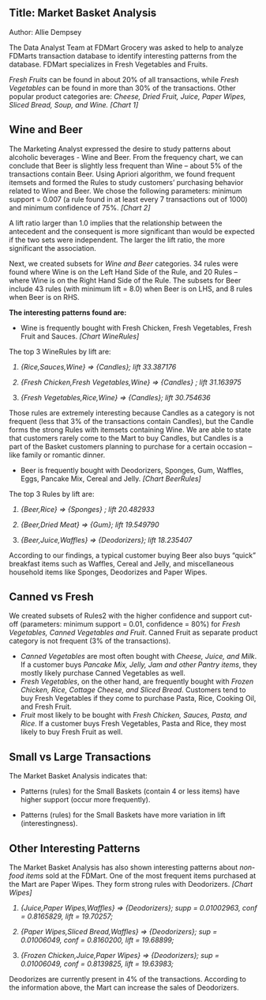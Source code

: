 Title: Market Basket Analysis
---
Author: Allie Dempsey


The Data Analyst Team at FDMart Grocery was asked to help to analyze FDMarts transaction database to identify interesting patterns from the database. FDMart specializes in Fresh Vegetables and Fruits.

<i>Fresh Fruits</i> can be found in about 20% of all transactions, while <i>Fresh Vegetables</i> can be found in more than 30% of the transactions. Other popular product categories are: <i>Cheese, Dried Fruit, Juice, Paper Wipes, Sliced Bread, Soup, and Wine.</i> *<i>[Chart 1]</i>*

<b>Wine and Beer</b>
------
The Marketing Analyst expressed the desire to study patterns about alcoholic beverages  - Wine and Beer. From the frequency chart, we can conclude that Beer is slightly less frequent than Wine – about 5% of the transactions contain Beer. Using Apriori algorithm, we found frequent itemsets and formed the Rules to study customers’ purchasing behavior related to Wine and Beer. We chose the following parameters: minimum support = 0.007 (a rule found in at least every 7 transactions out of 1000) and minimum confidence of 75%. *<i>[Chart 2]</i>*

A lift ratio larger than 1.0 implies that the relationship between the antecedent and the consequent is more significant than would be expected if the two sets were independent. The larger the lift ratio, the more significant the association.

Next, we created subsets for <i>Wine and Beer</i> categories. 34 rules were found where Wine is on the Left Hand Side of the Rule, and 20 Rules –  where Wine is on the Right Hand Side of the Rule. The subsets for Beer include 43 rules (with minimum lift = 8.0) when Beer is on LHS, and 8 rules when Beer is on RHS.

<b>The interesting patterns found are:</b>

* Wine is frequently bought with Fresh Chicken, Fresh Vegetables, Fresh Fruit and Sauces. *<i>[Chart WineRules]</i>*

The top 3 WineRules by lift are:
<i>

1.	{Rice,Sauces,Wine}                    => {Candles}; lift 33.387176

2.	{Fresh Chicken,Fresh Vegetables,Wine} => {Candles} ; lift 31.163975

3.	{Fresh Vegetables,Rice,Wine}          => {Candles}; lift 30.754636</i>

Those rules are extremely interesting because Candles as a category is not frequent (less that 3% of the transactions contain Candles), but the Candle forms the strong Rules with itemsets containing Wine. We are able to state that customers rarely come to the Mart to buy Candles, but Candles is a part of the Basket customers planning to purchase for a certain occasion – like family or romantic dinner.

* Beer is frequently bought with Deodorizers, Sponges, Gum, Waffles, Eggs, Pancake Mix, Cereal and Jelly. *<i>[Chart BeerRules]</i>*

The top 3 Rules by lift are:
<i>

1.  {Beer,Rice}                 => {Sponges} ; lift 20.482933

2.	{Beer,Dried Meat}           => {Gum}; lift 19.549790

3.	{Beer,Juice,Waffles}        => {Deodorizers}; lift  18.235407</i>

According to our findings, a typical customer buying Beer also buys “quick” breakfast items such as Waffles, Cereal and Jelly, and miscellaneous household items like Sponges, Deodorizes and Paper Wipes.

<b>Canned vs Fresh</b>
------
We created subsets of Rules2 with the higher confidence and support cut-off (parameters: minimum support = 0.01, confidence = 80%) for <i>Fresh Vegetables, Canned Vegetables and Fruit</i>. Canned Fruit as separate product category is not frequent (3% of the transactions). 

* <i>Canned Vegetables</i> are most often bought with <i>Cheese, Juice, and Milk</i>. If a customer buys <i>Pancake Mix, Jelly, Jam and other Pantry items</i>, they mostly likely purchase Canned Vegetables as well.
* <i>Fresh Vegetables</i>, on the other hand, are frequently bought with <i>Frozen Chicken, Rice, Cottage Cheese, and Sliced Bread</i>. Customers tend to buy Fresh Vegetables if they come to purchase Pasta, Rice, Cooking Oil, and Fresh Fruit. 
* <i>Fruit</i> most likely to be bought with <i>Fresh Chicken, Sauces, Pasta, and Rice</i>. If a customer buys Fresh Vegetables, Pasta and Rice, they most likely to buy Fresh Fruit as well.

<b>Small vs Large Transactions</b>
------
The Market Basket Analysis indicates that:

* Patterns (rules) for the Small Baskets (contain 4 or less items) have higher support (occur more frequently).

* Patterns (rules) for the Small Baskets have more variation in lift (interestingness).

<b>Other Interesting Patterns</b>
------
The Market Basket Analysis has also shown interesting patterns about <i>non-food items</i> sold at the FDMart. One of the most frequent items purchased at the Mart are Paper Wipes. They form strong rules with Deodorizers. *<i>[Chart Wipes]</i>*
<i>

1. {Juice,Paper Wipes,Waffles} => {Deodorizers}; supp = 0.01002963, conf = 0.8165829, lift = 19.70257;

2. {Paper Wipes,Sliced Bread,Waffles} => {Deodorizers}; sup =  0.01006049, conf = 0.8160200, lift = 19.68899;

3. {Frozen Chicken,Juice,Paper Wipes} => {Deodorizers}; sup = 0.01006049, conf = 0.8139825, lift = 19.63983;</i>

Deodorizes are currently present in 4% of the transactions. According to the information above, the Mart can increase the sales of Deodorizers.